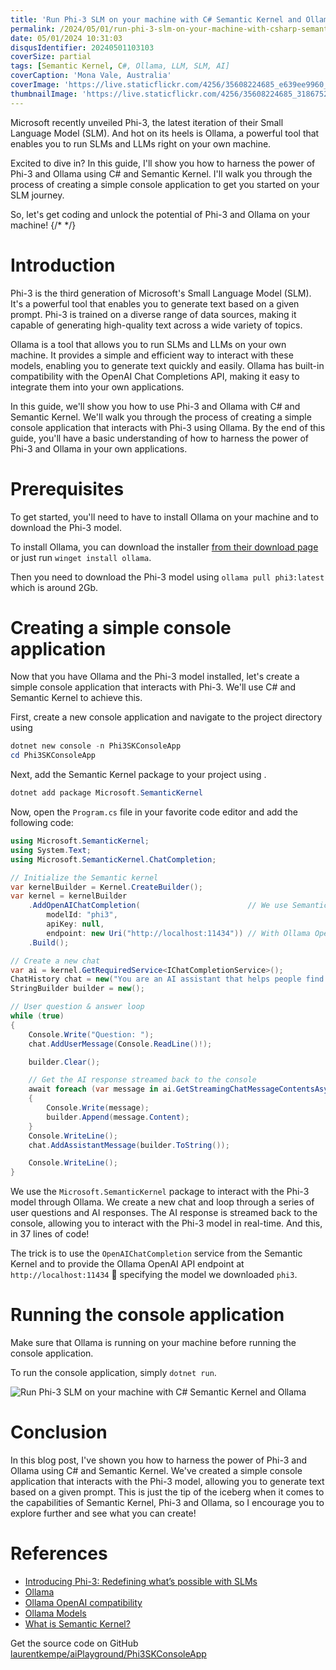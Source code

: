 ```yaml
---
title: 'Run Phi-3 SLM on your machine with C# Semantic Kernel and Ollama'
permalink: /2024/05/01/run-phi-3-slm-on-your-machine-with-csharp-semantic-kernel-and-ollama/
date: 05/01/2024 10:31:03
disqusIdentifier: 20240501103103
coverSize: partial
tags: [Semantic Kernel, C#, Ollama, LLM, SLM, AI]
coverCaption: 'Mona Vale, Australia'
coverImage: 'https://live.staticflickr.com/4256/35608224685_e639ee9960_h.jpg'
thumbnailImage: 'https://live.staticflickr.com/4256/35608224685_3186752dc8_q.jpg'
---
```

Microsoft recently unveiled Phi-3, the latest iteration of their Small Language Model (SLM). And hot on its heels is Ollama, a powerful tool that enables you to run SLMs and LLMs right on your own machine.

Excited to dive in? In this guide, I'll show you how to harness the power of Phi-3 and Ollama using C# and Semantic Kernel. I'll walk you through the process of creating a simple console application to get you started on your SLM journey.

So, let's get coding and unlock the potential of Phi-3 and Ollama on your machine!
{/* <!-- more --> */}

# Introduction

Phi-3 is the third generation of Microsoft's Small Language Model (SLM). It's a powerful tool that enables you to generate text based on a given prompt. Phi-3 is trained on a diverse range of data sources, making it capable of generating high-quality text across a wide variety of topics.

Ollama is a tool that allows you to run SLMs and LLMs on your own machine. It provides a simple and efficient way to interact with these models, enabling you to generate text quickly and easily. Ollama has built-in compatibility with the OpenAI Chat Completions API, making it easy to integrate them into your own applications.

In this guide, we'll show you how to use Phi-3 and Ollama with C# and Semantic Kernel. We'll walk you through the process of creating a simple console application that interacts with Phi-3 using Ollama. By the end of this guide, you'll have a basic understanding of how to harness the power of Phi-3 and Ollama in your own applications.

# Prerequisites

To get started, you'll need to have to install Ollama on your machine and to download the Phi-3 model.

To install Ollama, you can download the installer [from their download page](https://www.ollama.com/download) or just run `winget install ollama`.

Then you need to download the Phi-3 model using `ollama pull phi3:latest` which is around 2Gb.

# Creating a simple console application

Now that you have Ollama and the Phi-3 model installed, let's create a simple console application that interacts with Phi-3. We'll use C# and Semantic Kernel to achieve this.

First, create a new console application and navigate to the project directory using 

```powershell
dotnet new console -n Phi3SKConsoleApp
cd Phi3SKConsoleApp
```

Next, add the Semantic Kernel package to your project using .

```powershell
dotnet add package Microsoft.SemanticKernel
```

Now, open the `Program.cs` file in your favorite code editor and add the following code:

```csharp
using Microsoft.SemanticKernel;
using System.Text;
using Microsoft.SemanticKernel.ChatCompletion;

// Initialize the Semantic kernel
var kernelBuilder = Kernel.CreateBuilder();
var kernel = kernelBuilder
    .AddOpenAIChatCompletion(                        // We use Semantic Kernel OpenAI API
        modelId: "phi3",
        apiKey: null,
        endpoint: new Uri("http://localhost:11434")) // With Ollama OpenAI API endpoint
    .Build();

// Create a new chat
var ai = kernel.GetRequiredService<IChatCompletionService>();
ChatHistory chat = new("You are an AI assistant that helps people find information.");
StringBuilder builder = new();

// User question & answer loop
while (true)
{
    Console.Write("Question: ");
    chat.AddUserMessage(Console.ReadLine()!);

    builder.Clear();

    // Get the AI response streamed back to the console
    await foreach (var message in ai.GetStreamingChatMessageContentsAsync(chat, kernel: kernel))
    {
        Console.Write(message);
        builder.Append(message.Content);
    }
    Console.WriteLine();
    chat.AddAssistantMessage(builder.ToString());

    Console.WriteLine();
}
```

We use the `Microsoft.SemanticKernel` package to interact with the Phi-3 model through Ollama. We create a new chat and loop through a series of user questions and AI responses. The AI response is streamed back to the console, allowing you to interact with the Phi-3 model in real-time. And this, in 37 lines of code!

The trick is to use the `OpenAIChatCompletion` service from the Semantic Kernel and to provide the Ollama OpenAI API endpoint at `http://localhost:11434` 🤯 specifying the model we downloaded `phi3`.

# Running the console application

Make sure that Ollama is running on your machine before running the console application.

To run the console application, simply `dotnet run`.

![Run Phi-3 SLM on your machine with C# Semantic Kernel and Ollama](/images/Phi-3-Semantic-Kernel-Ollama.gif)

# Conclusion

In this blog post, I've shown you how to harness the power of Phi-3 and Ollama using C# and Semantic Kernel. We've created a simple console application that interacts with the Phi-3 model, allowing you to generate text based on a given prompt. This is just the tip of the iceberg when it comes to the capabilities of Semantic Kernel, Phi-3 and Ollama, so I encourage you to explore further and see what you can create!

# References

* [Introducing Phi-3: Redefining what’s possible with SLMs](https://azure.microsoft.com/en-us/blog/introducing-phi-3-redefining-whats-possible-with-slms/)
* [Ollama](https://www.ollama.com/)
* [Ollama OpenAI compatibility](https://github.com/ollama/ollama/blob/main/docs/openai.md)
* [Ollama Models](https://www.ollama.com/library)
* [What is Semantic Kernel?](https://learn.microsoft.com/en-us/semantic-kernel/overview/?tabs=Csharp)


Get the source code on GitHub [laurentkempe/aiPlayground/Phi3SKConsoleApp](https://github.com/laurentkempe/aiPlayground/tree/main/Phi3SKConsoleApp)
<GitHubCard user="laurentkempe" repo="aiPlayground" />
